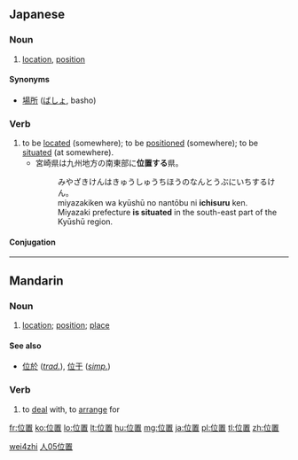 ==Japanese==
{{ja-kanjitab|位|置}}

===Noun===
{{ja-noun|k|hira=いち|rom=ichi}}

# [[location]], [[position]]

====Synonyms====
* [[場所]] ([[ばしょ]], basho)

===Verb===
{{ja-verb-suru|k|hira=いち|rom=ichi}}
# to be [[located]] (somewhere); to be [[positioned]] (somewhere); to be [[situated]] (at somewhere).
#* 宮崎県は九州地方の南東部に'''位置する'''県。
#*: みやざきけんはきゅうしゅうちほうのなんとうぶにいちするけん。
#*: miyazakiken wa kyūshū no nantōbu ni '''ichisuru''' ken.
#*: Miyazaki prefecture '''is situated''' in the south-east part of the Kyūshū region.

====Conjugation====
{{ja-suru|位置|いち|ichi}}

----

==Mandarin==
{{zh-hanzi|[[位]][[置]]}}

===Noun===
{{cmn-noun|ts|pin=wèizhi|pint=wei4zhi|rs=人05}}

# [[location]]; [[position]]; [[place]]

====See also====
* [[位於]] (''[[Traditional Chinese|trad.]]''), [[位于]] (''[[Simplified Chinese|simp.]]'')

===Verb===
{{cmn-verb|ts|pin=wèizhì|pint=wei4zhi4|rs=人05}}
# to [[deal]] with, to [[arrange]] for

[[Category:cmn:Elementary Mandarin in simplified script|wei4zhi]]
[[Category:cmn:Elementary Mandarin in traditional script|人05位置]]

[[fr:位置]]
[[ko:位置]]
[[lo:位置]]
[[lt:位置]]
[[hu:位置]]
[[mg:位置]]
[[ja:位置]]
[[pl:位置]]
[[tl:位置]]
[[zh:位置]]